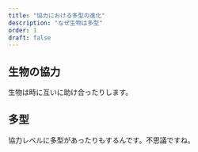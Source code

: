 ```yaml
---
title: "協力における多型の進化"
description: "なぜ生物は多型"
order: 1
draft: false
---
```


## 生物の協力
生物は時に互いに助け合ったりします。

## 多型
協力レベルに多型があったりもするんです。不思議ですね。
